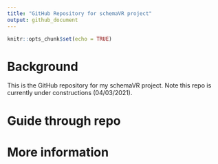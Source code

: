 ```yaml
---
title: "GitHub Repository for schemaVR project"
output: github_document
---
```


```r
knitr::opts_chunk$set(echo = TRUE)
```

# Background
This is the GitHub repository for my schemaVR project. Note this repo is currently under constructions (04/03/2021).

# Guide through repo

# More information
